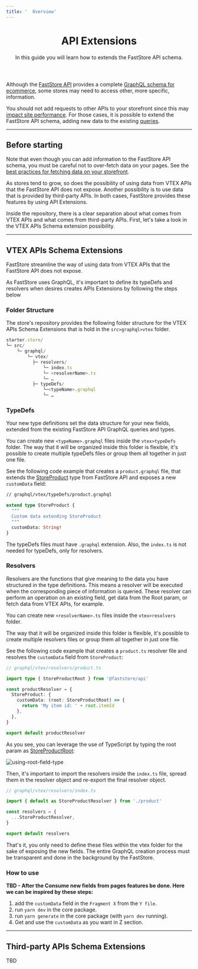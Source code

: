 ```yaml
---
title: '  Overview'
---
```



<header className="hero">

# API Extensions

In this guide you will learn how to extends the FastStore API schema.
</header>

Although the [FastStore API](https://v1.faststore.dev/reference/api/faststore-api) provides a complete [GraphQL schema for ecommerce](https://v1.faststore.dev/reference/api/queries), some stores may need to access other, more specific, information.

You should not add requests to other APIs to your storefront since this may [impact site performance](https://v1.faststore.dev/how-to-guides/faststore-api/fetching-api-data#best-practices-for-fetching-data). For those cases, it is possible to extend the FastStore API schema, adding new data to the existing [queries](https://v1.faststore.dev/reference/api/queries).

---

## Before starting

Note that even though you can add information to the FastStore API schema, you must be careful not to over-fetch data on your pages. See the [best practices for fetching data on your storefront](https://v1.faststore.dev/how-to-guides/faststore-api/fetching-api-data#best-practices-for-fetching-data).

As stores tend to grow, so does the possibility of using data from VTEX APIs that the FastStore API does not expose.
Another possibility is to use data that is provided by third-party APIs. In both cases, FastStore provides these features by using API Extensions.

Inside the repository, there is a clear separation about what comes from VTEX APIs and what comes from third-party APIs. First, let's take a look in the VTEX APIs Schema extension possibility.

---

## VTEX APIs Schema Extensions

FastStore streamline the way of using data from VTEX APIs that the FastStore API does not expose.

As FastStore uses GraphQL, it's important to define its typeDefs and resolvers when desires creates APIs Extensions by following the steps below

### Folder Structure

The store's repository provides the following folder structure for the VTEX APIs Schema Extensions that is hold in the `src>graphql>vtex` folder.

```ts
starter.store/
└─ src/
    └─ graphql/
        └─ vtex/
          ├─ resolvers/
              └─ index.ts
              └─ <resolverName>.ts
              └─ …
          ├─ typeDefs/
              └─<typeName>.graphql
              └─ …
```

### TypeDefs

Your new type definitions set the data structure for your new fields, extended from the existing FastStore API GraphQL queries and types.

You can create new `<typeName>.graphql` files inside the `vtex>typeDefs` folder. The way that it will be organized inside this folder is flexible, it's possible to create multiple typeDefs files or group them all together in just one file.

See the following code example that creates a `product.graphql` file, that extends the [StoreProduct](https://v1.faststore.dev/reference/api/objects#storeproduct) type from FastStore API and exposes a new `customData` field:

```graphql
// graphql/vtex/typeDefs/product.graphql

extend type StoreProduct {
  """
  Custom data extending StoreProduct
  """
  customData: String!
}

```

The typeDefs files must have `.graphql` extension.
Also, the `index.ts` is not needed for typeDefs, only for resolvers.

### Resolvers

Resolvers are the functions that give meaning to the data you have structured in the type definitions. This means a resolver will be executed when the corresponding piece of information is queried. These resolver can perform an operation on an existing field, get data from the Root param, or fetch data from VTEX APIs, for example.

You can create new `<resolverName>.ts` files inside the `vtex>resolvers` folder.

The way that it will be organized inside this folder is flexible, it's possible to create multiple resolvers files or group them all together in just one file.

See the following code example that creates a `product.ts` resolver file and resolves the `customData` field from `StoreProduct`:

```ts
// graphql/vtex/resolvers/product.ts

import type { StoreProductRoot } from '@faststore/api'

const productResolver = {
  StoreProduct: {
    customData: (root: StoreProductRoot) => {
      return 'My item id: ' + root.itemId
    },
  },
}

export default productResolver

```

As you see, you can leverage the use of TypeScript by typing the root param as [StoreProductRoot](https://v1.faststore.dev/reference/api/root-object-fields#root-product):

![using-root-field-type](https://vtexhelp.vtexassets.com/assets/docs/src/root-field-ts___3a10ec8a1aeba9770c7ee982995d55bc.gif)

Then, it's important to import the resolvers inside the `index.ts` file, spread them in the resolver object and re-export the final resolver object.

```ts
// graphql/vtex/resolvers/index.ts

import { default as StoreProductResolver } from './product'

const resolvers = {
  ...StoreProductResolver,
}

export default resolvers

```

That's it, you only need to define these files within the vtex folder for the sake of exposing the new fields. The entire GraphQL creation process must be transparent and done in the background by the FastStore.

### How to use

**TBD - After the Consume new fields from pages features be done. Here we can be inspired by these steps:**
1. add the `customData` field in the `Fragment X` from the `Y file`.
2. run `yarn dev` in the core package.
3. run `yarn generate` in the core package (with `yarn dev` running).
4. Get and use the `customData` as you want in Z section.

---

## Third-party APIs Schema Extensions

TBD
